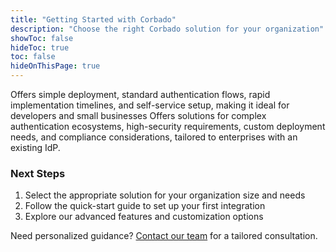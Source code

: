 ```yaml
---
title: "Getting Started with Corbado"
description: "Choose the right Corbado solution for your organization"
showToc: false
hideToc: true
toc: false
hideOnThisPage: true
---
```


<CardGroup cols={2}>
  <Card title="Corbado Complete: Passkey IdP for Developer and Small businesses" icon="laptop-code" href="/corbado-complete/overview">
   Offers simple deployment, standard authentication flows, rapid implementation timelines, and self-service setup, making it ideal for developers and small businesses
  </Card>
  
  <Card title="Corbado Connect: Passkeys for Enterprises with an existing IdP" icon="building" href="/corbado-connect/overview">
   Offers solutions for complex authentication ecosystems, high-security requirements, custom deployment needs, and compliance considerations, tailored to enterprises with an existing IdP.
  </Card>
</CardGroup>

### Next Steps

<ol>
  <li>Select the appropriate solution for your organization size and needs</li>
  <li>Follow the quick-start guide to set up your first integration</li>
  <li>Explore our advanced features and customization options</li>
</ol>

<p>Need personalized guidance? <a href="https://corbado.com/contact">Contact our team</a> for a tailored consultation.</p> 